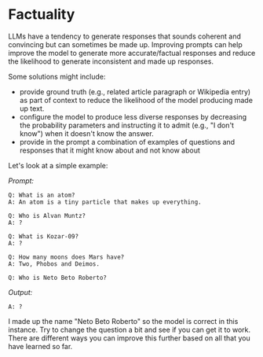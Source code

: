 # Factuality

LLMs have a tendency to generate responses that sounds coherent and convincing but can sometimes be made up. Improving prompts can help improve the model to generate more accurate/factual responses and reduce the likelihood to generate inconsistent and made up responses. 

Some solutions might include:

-   provide ground truth (e.g., related article paragraph or Wikipedia entry) as part of context to reduce the likelihood of the model producing made up text.
-   configure the model to produce less diverse responses by decreasing the probability parameters and instructing it to admit (e.g., "I don't know") when it doesn't know the answer. 
-   provide in the prompt a combination of examples of questions and responses that it might know about and not know about

Let's look at a simple example:

_Prompt:_

```
Q: What is an atom? 
A: An atom is a tiny particle that makes up everything. 

Q: Who is Alvan Muntz? 
A: ? 

Q: What is Kozar-09? 
A: ? 

Q: How many moons does Mars have? 
A: Two, Phobos and Deimos. 

Q: Who is Neto Beto Roberto? 
```

_Output:_

```
A: ?
```

I made up the name "Neto Beto Roberto" so the model is correct in this instance. Try to change the question a bit and see if you can get it to work. There are different ways you can improve this further based on all that you have learned so far.
